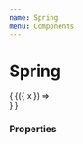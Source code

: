 ```yaml
---
name: Spring
menu: Components
---
```



# Spring 

<Playground>
  {
    <Spring values={{ x: { from: 200, to: 0 } }}>
      {({ x }) =>
        <div style={{
          display: 'flex', justifyContent: 'center', alignItems: 'center', border: 'solid 2px', width: '500px', height: '80px'
          }}
        >
          <div style={{position: 'relative', left: x + 'px', backgroundColor: 'lightBlue', width: '50px', height: '50px', borderRadius: '9999px'}}/>
        </div>
      }
    </Spring>
  }
</Playground>

### Properties

<Props of={Spring} />